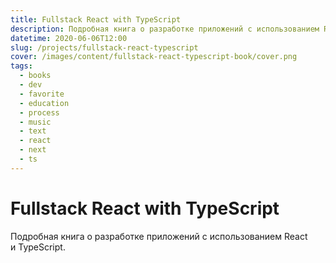```yaml
---
title: Fullstack React with TypeScript
description: Подробная книга о разработке приложений с использованием React и TypeScript.
datetime: 2020-06-06T12:00
slug: /projects/fullstack-react-typescript
cover: /images/content/fullstack-react-typescript-book/cover.png
tags:
  - books
  - dev
  - favorite
  - education
  - process
  - music
  - text
  - react
  - next
  - ts
---
```


# Fullstack React with TypeScript

Подробная книга о разработке приложений с использованием React и TypeScript.

<Redirect to="https://www.newline.co/fullstack-react-with-typescript" />

